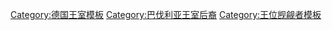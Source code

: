 {{Navbox
|name   = 巴伐利亚王位觊觎者
|state  = {{{state|}}}
|title  = [[巴伐利亚|<span style="color:white;">巴伐利亚</span>]][[王位請求者|<span style="color:white;">王位觊觎者</span>]]（[[德国十一月革命|<span style="color:white;">1918年起</span>]]）
|listclass = hlist
|titlestyle = background:#008DE6; color:white
|groupstyle = background:#008DE6; color:white
|belowstyle = background:#008DE6; color:white
|image  = [[Image:Wappen Deutsches Reich - Koenigreich Bayern (Grosses).png|50px|巴伐利亚王室徽章]]
|list1 =
* [[路德维希三世 (巴伐利亚)|路德维希三世]]
|group1 = 1918年&ndash;1921年
|list2 =
* [[鲁普雷希特 (巴伐利亚王储)|鲁普雷希特]]
|group2 = 1921年&ndash;1955年
|list3 =
* [[阿尔布雷希特 (巴伐利亚)|阿尔布雷希特]]
|group3 = 1955年&ndash;1996年
|list4 =
* [[弗朗茨 (巴伐利亚)|弗朗茨]]
|group4 = 1996年至今
|belowclass = hlist
|below = 
* 参见[[维特尔斯巴赫王朝|<span style="color:white;">'''维特尔斯巴赫王朝'''</span>]] 
* [[巴伐利亞王國|<span style="color:white;">'''巴伐利亚王国'''</span>]]
}}<noinclude>
{{collapsible option}}

<!--Categories-->
[[Category:德国王室模板]]
[[Category:巴伐利亚王室后裔]]
[[Category:王位觊觎者模板]]
</noinclude>